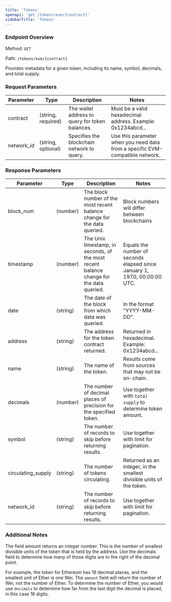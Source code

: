 ```yaml
---
title: 'Tokens'
openapi: 'get /tokens/evm/{contract}'
sidebarTitle: 'Tokens'
---
```


### Endpoint Overview
Method: `GET`

Path: `/tokens/evm/{contract}`

Provides metadata for a given token, including its name, symbol, decimals, and total supply.

### Request Parameters
| Parameter | Type | Description | Notes |
|-----------|------|-------------|-------|
| contract | (string, required) | The wallet address to query for token balances. | Must be a valid hexadecimal address. Example: 0x1234abcd... |
| network_id | (string, optional) | Specifies the blockchain network to query. | Use this parameter when you need data from a specific EVM-compatible network. |

### Response Parameters

| Parameter | Type | Description | Notes |
|-----------|------|-------------|-------|
| block_num | (number) | The block number of the most recent balance change for the data queried. | Block numbers will differ between blockchains |
| timestamp | (number) | The Unix timestamp, in seconds,  of the most recent balance change for the data queried. | Equals the number of seconds elapsed since January 1, 1970, 00:00:00 UTC. |
| date | (string) | The date of the block from which data was queried. | In the format "YYYY-MM-DD". |
| address | (string) | The address for the token contract returned. | Returned in hexadecimal. Example: 0x1234abcd... |
| name | (string) | The name of the token. | Results come from sources that may not be on-chain. |
| decimals | (number) | The number of decimal places of precision for the specified token. | Use together with `total supply` to determine token amount. |
| symbol | (string) | The number of records to skip before returning results. | Use together with limit for pagination. |
| circulating_supply | (string) | The number of tokens circulating. | Returned as an integer, in the smallest divisible units of the token. |
| network_id | (string) | The number of records to skip before returning results. | Use together with limit for pagination. |

### Additional Notes
The field amount returns an integer number. This is the number of smallest divisible units of the token that is held by the address. Use the decimals field to determine how many of those digits are to the right of the decimal point.

For example, the token for Ethereum has 18 decimal places, and the smallest unit of Ether is one Wei. The `amount` field will return the number of Wei, not the number of Ether. To determine the number of Ether, you would use `decimals` to determine how far from the last digit the decimal is placed, in this case 18 digits.
